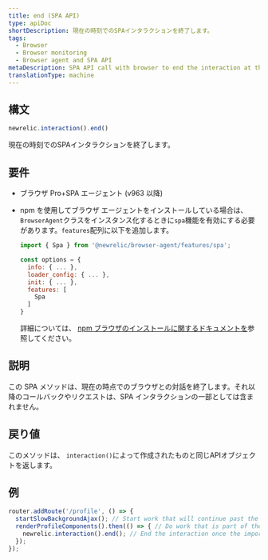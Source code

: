 ```yaml
---
title: end (SPA API)
type: apiDoc
shortDescription: 現在の時刻でのSPAインタラクションを終了します。
tags:
  - Browser
  - Browser monitoring
  - Browser agent and SPA API
metaDescription: SPA API call with browser to end the interaction at the current time.
translationType: machine
---
```


## 構文

```js
newrelic.interaction().end()
```

現在の時刻でのSPAインタラクションを終了します。

## 要件

* ブラウザ Pro+SPA エージェント (v963 以降)

* npm を使用してブラウザ エージェントをインストールしている場合は、 `BrowserAgent`クラスをインスタンス化するときに`spa`機能を有効にする必要があります。`features`配列に以下を追加します。

  ```js
  import { Spa } from '@newrelic/browser-agent/features/spa';

  const options = {
    info: { ... },
    loader_config: { ... },
    init: { ... },
    features: [
      Spa
    ]
  }
  ```

  詳細については、 [npm ブラウザのインストールに関するドキュメントを](https://www.npmjs.com/package/@newrelic/browser-agent#new-relic-browser-agent)参照してください。

## 説明

この SPA メソッドは、現在の時点でのブラウザとの対話を終了します。それ以降のコールバックやリクエストは、SPA インタラクションの一部としては含まれません。

## 戻り値

このメソッドは、 `interaction()`によって作成されたものと同じAPIオブジェクトを返します。

## 例

```js
router.addRoute('/profile', () => {
  startSlowBackgroundAjax(); // Start work that will continue past the end of the interaction
  renderProfileComponents().then(() => { // Do work that is part of the interaction
    newrelic.interaction().end(); // End the interaction once the important components an the page have finished rendering
  });
});
```